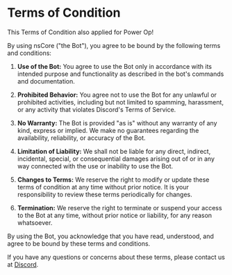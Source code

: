 
# Terms of Condition

<Callout type="info">This Terms of Condition also applied for Power Op!</Callout>

By using nsCore ("the Bot"), you agree to be bound by the following terms and conditions:

1. **Use of the Bot:** You agree to use the Bot only in accordance with its intended purpose and functionality as described in the bot's commands and documentation.

2. **Prohibited Behavior:** You agree not to use the Bot for any unlawful or prohibited activities, including but not limited to spamming, harassment, or any activity that violates Discord's Terms of Service.

3. **No Warranty:** The Bot is provided "as is" without any warranty of any kind, express or implied. We make no guarantees regarding the availability, reliability, or accuracy of the Bot.

4. **Limitation of Liability:** We shall not be liable for any direct, indirect, incidental, special, or consequential damages arising out of or in any way connected with the use or inability to use the Bot.

5. **Changes to Terms:** We reserve the right to modify or update these terms of condition at any time without prior notice. It is your responsibility to review these terms periodically for changes.

6. **Termination:** We reserve the right to terminate or suspend your access to the Bot at any time, without prior notice or liability, for any reason whatsoever.

By using the Bot, you acknowledge that you have read, understood, and agree to be bound by these terms and conditions.

If you have any questions or concerns about these terms, please contact us at [Discord](https://discord.gg/QhDM7s6Aps).
